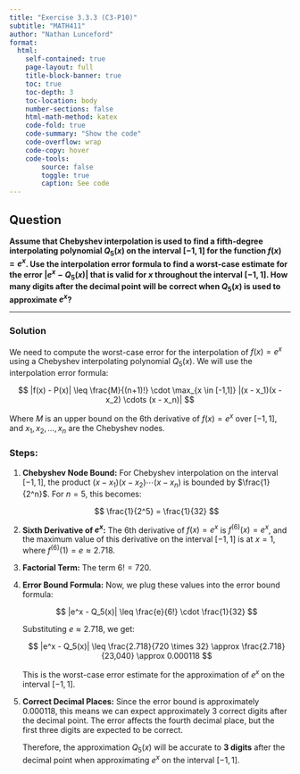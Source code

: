 ```yaml
---
title: "Exercise 3.3.3 (C3-P10)"
subtitle: "MATH411"
author: "Nathan Lunceford"
format:
  html:
    self-contained: true
    page-layout: full
    title-block-banner: true
    toc: true
    toc-depth: 3
    toc-location: body
    number-sections: false
    html-math-method: katex
    code-fold: true
    code-summary: "Show the code"
    code-overflow: wrap
    code-copy: hover
    code-tools:
        source: false
        toggle: true
        caption: See code 
---
```


## Question

**Assume that Chebyshev interpolation is used to find a fifth-degree interpolating polynomial $Q_5(x)$ on the interval $[-1, 1]$ for the function $f(x) = e^x$. Use the interpolation error formula to find a worst-case estimate for the error $|e^x - Q_5(x)|$ that is valid for $x$ throughout the interval $[-1, 1]$. How many digits after the decimal point will be correct when $Q_5(x)$ is used to approximate $e^x$?**

---

### Solution

We need to compute the worst-case error for the interpolation of $f(x) = e^x$ using a Chebyshev interpolating polynomial $Q_5(x)$. We will use the interpolation error formula:

$$
|f(x) - P(x)| \leq \frac{M}{(n+1)!} \cdot \max_{x \in [-1,1]} |(x - x_1)(x - x_2) \cdots (x - x_n)|
$$

Where $M$ is an upper bound on the $6$th derivative of $f(x) = e^x$ over $[-1, 1]$, and $x_1, x_2, \dots, x_n$ are the Chebyshev nodes.

### Steps:

1. **Chebyshev Node Bound:**
   For Chebyshev interpolation on the interval $[-1, 1]$, the product $(x - x_1)(x - x_2) \cdots (x - x_n)$ is bounded by $\frac{1}{2^n}$. For $n = 5$, this becomes:

   $$
   \frac{1}{2^5} = \frac{1}{32}
   $$

2. **Sixth Derivative of $e^x$:**
   The 6th derivative of $f(x) = e^x$ is $f^{(6)}(x) = e^x$, and the maximum value of this derivative on the interval $[-1, 1]$ is at $x = 1$, where $f^{(6)}(1) = e \approx 2.718$.

3. **Factorial Term:**
   The term $6! = 720$.

4. **Error Bound Formula:**
   Now, we plug these values into the error bound formula:

   $$
   |e^x - Q_5(x)| \leq \frac{e}{6!} \cdot \frac{1}{32}
   $$

   Substituting $e \approx 2.718$, we get:

   $$
   |e^x - Q_5(x)| \leq \frac{2.718}{720 \times 32} \approx \frac{2.718}{23,040} \approx 0.000118
   $$

   This is the worst-case error estimate for the approximation of $e^x$ on the interval $[-1, 1]$.

5. **Correct Decimal Places:**
   Since the error bound is approximately $0.000118$, this means we can expect approximately 3 correct digits after the decimal point. The error affects the fourth decimal place, but the first three digits are expected to be correct.

   Therefore, the approximation $Q_5(x)$ will be accurate to **3 digits** after the decimal point when approximating $e^x$ on the interval $[-1, 1]$.

